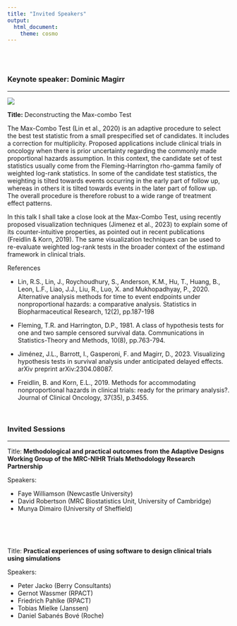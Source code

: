 ---
title: "Invited Speakers"
output:
  html_document:
    theme: cosmo
---

<style type="text/css">
h1.title {
  font-size: 36px;
  color: DarkRed;
  text-align: center;
}
</style>

<!-- # Adaptive Designs and Multiple Testing Procedures Workshop -->

<!-- ## Invited Speakers -->

<br><br>



### Keynote speaker: **Dominic Magirr**

<hr>

![](images/dominic_magirr.jpg)

<!-- Dr. **Emily Johnson** is a renowned statistician and expert in adaptive designs for clinical trials. She received her Ph.D. in Biostatistics from XYZ University and has over 15 years of experience in the field. Dr. Johnson has published numerous articles on adaptive trial designs and has been invited to speak at various international conferences. Her research focuses on developing innovative statistical methods for improving the efficiency and ethical aspects of clinical trials. -->

**Title:** Deconstructing the Max-combo Test



The Max-Combo Test (Lin et al., 2020) is an adaptive procedure to select the best test statistic from a small prespecified set of candidates. It includes a correction for multiplicity. Proposed applications include clinical trials in oncology when there is prior uncertainty regarding the commonly made proportional hazards assumption. In this context, the candidate set of test statistics usually come from the Fleming-Harrington rho-gamma family of weighted log-rank statistics. In some of the candidate test statistics, the weighting is tilted towards events occurring in the early part of follow up, whereas in others it is tilted towards events in the later part of follow up. The overall procedure is therefore robust to a wide range of treatment effect patterns. 

In this talk I shall take a close look at the Max-Combo Test, using recently proposed visualization techniques (Jimenez et al., 2023) to explain some of its counter-intuitive properties, as pointed out in recent publications (Freidlin & Korn, 2019). The same visualization techniques can be used to re-evaluate weighted log-rank tests in the broader context of the estimand framework in clinical trials. 

References

- Lin, R.S., Lin, J., Roychoudhury, S., Anderson, K.M., Hu, T., Huang, B., Leon, L.F., Liao, J.J., Liu, R., Luo, X. and Mukhopadhyay, P., 2020. Alternative analysis methods for time to event endpoints under nonproportional hazards: a comparative analysis. Statistics in Biopharmaceutical Research, 12(2), pp.187-198

- Fleming, T.R. and Harrington, D.P., 1981. A class of hypothesis tests for one and two sample censored survival data. Communications in Statistics-Theory and Methods, 10(8), pp.763-794.

- Jiménez, J.L., Barrott, I., Gasperoni, F. and Magirr, D., 2023. Visualizing hypothesis tests in survival analysis under anticipated delayed effects. arXiv preprint arXiv:2304.08087.

- Freidlin, B. and Korn, E.L., 2019. Methods for accommodating nonproportional hazards in clinical trials: ready for the primary analysis?. Journal of Clinical Oncology, 37(35), p.3455.

&nbsp;


### Invited Sessions

<hr>

Title: **Methodological and practical outcomes from the Adaptive Designs Working Group of the MRC-NIHR Trials Methodology Research Partnership**

Speakers:

- Faye Williamson (Newcastle University)
- David Robertson (MRC Biostatistics Unit, University of Cambridge)
- Munya Dimairo (University of Sheffield)

<br><br><br>

Title: **Practical experiences of using software to design clinical trials using simulations**

Speakers:

- Peter Jacko (Berry Consultants)
- Gernot Wassmer (RPACT)
- Friedrich Pahlke (RPACT)
- Tobias Mielke (Janssen)
- Daniel Sabanés Bové (Roche)